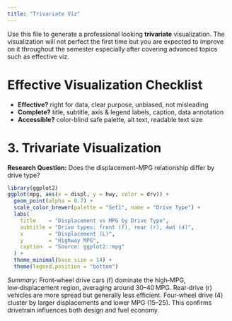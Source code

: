 ```yaml
---
title: "Trivariate Viz"
---
```


Use this file to generate a professional looking **trivariate** visualization.  The visualization will not perfect the first time but you are expected to improve on it throughout the semester especially after covering advanced topics such as effective viz.

# Effective Visualization Checklist

- **Effective?** right for data, clear purpose, unbiased, not misleading
- **Complete?** title, subtitle, axis & legend labels, caption, data annotation
- **Accessible?** color-blind safe palette, alt text, readable text size

# 3. Trivariate Visualization

**Research Question:** Does the displacement–MPG relationship differ by drive type?

```r
library(ggplot2)
ggplot(mpg, aes(x = displ, y = hwy, color = drv)) +
  geom_point(alpha = 0.7) +
  scale_color_brewer(palette = "Set1", name = "Drive Type") +
  labs(
    title    = "Displacement vs MPG by Drive Type",
    subtitle = "Drive types: front (f), rear (r), 4wd (4)",
    x        = "Displacement (L)",
    y        = "Highway MPG",
    caption  = "Source: ggplot2::mpg"
  ) +
  theme_minimal(base_size = 14) +
  theme(legend.position = "bottom")
```

*Summary:* Front‑wheel drive cars (f) dominate the high‑MPG, low‑displacement region, averaging around 30–40 MPG. Rear‑drive (r) vehicles are more spread but generally less efficient. Four‑wheel drive (4) cluster by larger displacements and lower MPG (15–25). This confirms drivetrain influences both design and fuel economy.
